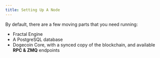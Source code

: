 ```yaml
---
title: Setting Up A Node
---
```


By default, there are a few moving parts that you need running:

- Fractal Engine
- A PostgreSQL database
- Dogecoin Core, with a synced copy of the blockchain, and available **RPC & ZMQ** endpoints
